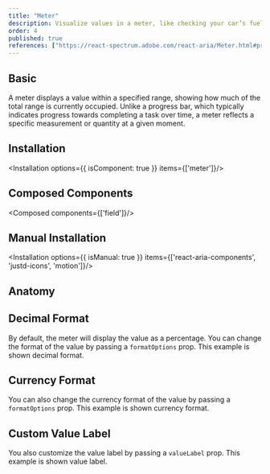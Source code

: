 ```yaml
---
title: "Meter"
description: Visualize values in a meter, like checking your car’s fuel gauge, great for displaying measurements at a glance.
order: 4
published: true
references: ["https://react-spectrum.adobe.com/react-aria/Meter.html#props"]
---
```



## Basic

A meter displays a value within a specified range, showing how much of the total range is currently occupied. Unlike a progress bar, which typically indicates progress towards completing a task over time, a meter reflects a specific measurement or quantity at a given moment.

<How toUse="statuses/meter/meter-demo" />

## Installation
<Installation options={{ isComponent: true }} items={['meter']}/>


## Composed Components
<Composed components={['field']}/>

## Manual Installation
<Installation options={{ isManual: true }} items={['react-aria-components', 'justd-icons', 'motion']}/>

<SourceCode toShow='meter'/>

## Anatomy
<Anatomy show='meter-anatomy'/>

## Decimal Format
By default, the meter will display the value as a percentage. You can change the format of the value by passing a `formatOptions` prop. This example is shown decimal format.

<How toUse="statuses/meter/meter-decimal-format-demo" />

## Currency Format
You can also change the currency format of the value by passing a `formatOptions` prop. This example is shown currency format.

<How toUse="statuses/meter/meter-currency-format-demo" />

## Custom Value Label
You also customize the value label by passing a `valueLabel` prop. This example is shown value label.
<How toUse="statuses/meter/meter-value-label-demo" />
